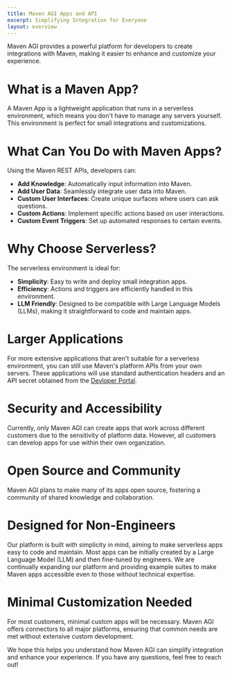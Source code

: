 ```yaml
---
title: Maven AGI Apps and API
excerpt: Simplifying Integration for Everyone
layout: overview
---
```


Maven AGI provides a powerful platform for developers to create integrations with Maven, making it easier to enhance and customize your experience.

# What is a Maven App?

A Maven App is a lightweight application that runs in a serverless environment, which means you don't have to manage any servers yourself. This environment is perfect for small integrations and customizations.

# What Can You Do with Maven Apps?

Using the Maven REST APIs, developers can:

- **Add Knowledge**: Automatically input information into Maven.
- **Add User Data**: Seamlessly integrate user data into Maven.
- **Custom User Interfaces**: Create unique surfaces where users can ask questions.
- **Custom Actions**: Implement specific actions based on user interactions.
- **Custom Event Triggers**: Set up automated responses to certain events.

# Why Choose Serverless?

The serverless environment is ideal for:

- **Simplicity**: Easy to write and deploy small integration apps.
- **Efficiency**: Actions and triggers are efficiently handled in this environment.
- **LLM Friendly**: Designed to be compatible with Large Language Models (LLMs), making it straightforward to code and maintain apps.

# Larger Applications

For more extensive applications that aren't suitable for a serverless environment, you can still use Maven's platform APIs from your own servers. These applications will use standard authentication headers and an API secret obtained from the [Devloper Portal](developers.mavenagi.com).

# Security and Accessibility

Currently, only Maven AGI can create apps that work across different customers due to the sensitivity of platform data. However, all customers can develop apps for use within their own organization.

# Open Source and Community

Maven AGI plans to make many of its apps open source, fostering a community of shared knowledge and collaboration.

# Designed for Non-Engineers

Our platform is built with simplicity in mind, aiming to make serverless apps easy to code and maintain. Most apps can be initially created by a Large Language Model (LLM) and then fine-tuned by engineers. We are continually expanding our platform and providing example suites to make Maven apps accessible even to those without technical expertise.

# Minimal Customization Needed

For most customers, minimal custom apps will be necessary. Maven AGI offers connectors to all major platforms, ensuring that common needs are met without extensive custom development.

We hope this helps you understand how Maven AGI can simplify integration and enhance your experience. If you have any questions, feel free to reach out!
